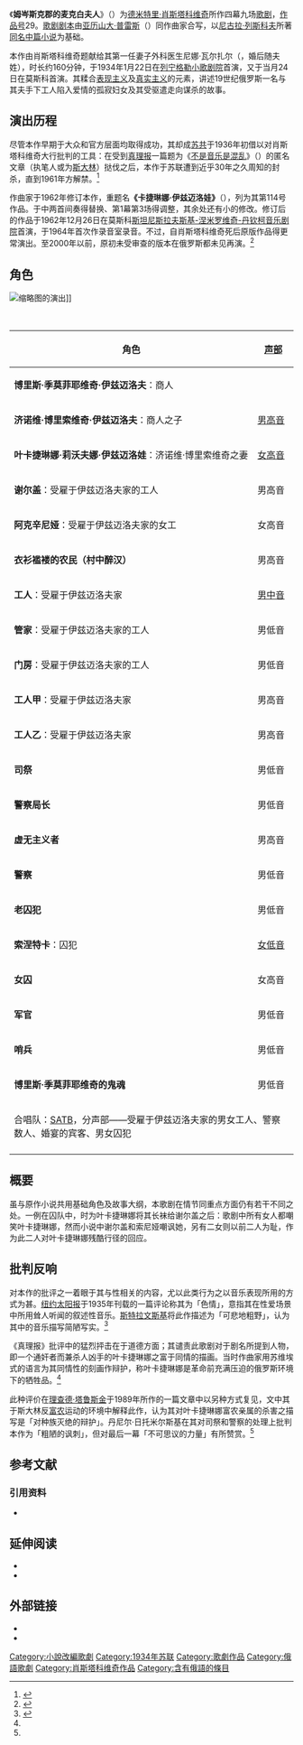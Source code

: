 {{NoteTA
|G1=Music
|G2=People
|1=zh-cn:姆岑斯克郡的麦克白夫人;zh-tw:穆森斯克郡的馬克白夫人;
}}
{{Title}}
{{Infobox opera
|name=姆岑斯克郡的麦克白夫人
|composer=[[德米特里·肖斯塔科维奇|德米特里·肖斯塔科维奇]]
|genre_header=[[歌剧|歌剧]]
|image=Lady Macbeth of the Mtsensk District.jpg
|size=300px
|caption=由莫斯科[[赫利孔歌剧院|赫利孔歌剧院]]出品而于2014年12月在[[博洛尼亚市政剧院|博洛尼亚市政剧院]]进行的演出，其时斯韦特拉娜·索兹达捷列娃（{{lang|ru|Светлана Создателева}}）担纲剧名角色，由[[德米特里·别尔特曼|德米特里·别尔特曼]]（{{lang|ru|Дмитрий Бертман}}）执导
|native_name=Леди Макбет Мценского уезда
|native_name_lang=ru
|librettist={{plainlist|
* [[亚历山大·普雷斯|亚历山大·普雷斯]]
* 德米特里·肖斯塔科维奇
}}
|language=[[俄语|俄语]]
|based_on={{based on|[[姆岑斯克郡的麦克白夫人_(小说)|姆岑斯克郡的麦克白夫人]]
|[[尼古拉·列斯科夫|尼古拉·列斯科夫]]}}
|premiere_date={{Start date|1934|01|22}}
|premiere_location=[[米哈伊洛夫斯基剧院|列宁格勒小歌剧院]]
}}
《'''姆岑斯克郡的麦克白夫人'''》（{{Lang-ru|Леди Макбет Мценского уезда|translit=Ledi Makbet Mtsenskogo uyezda|italic=yes}}）为[[德米特里·肖斯塔科维奇|德米特里·肖斯塔科维奇]]所作四幕九场[[歌剧|歌剧]]，[[作品号|作品号]]29。[[歌剧剧本|歌剧剧本]]由[[亚历山大·普雷斯|亚历山大·普雷斯]]（{{lang-ru|Алекса́ндр Прейс}}）同作曲家合写，以[[尼古拉·列斯科夫|尼古拉·列斯科夫]]所著[[姆岑斯克郡的麦克白夫人_(小说)|同名中篇小说]]为基础。

本作由肖斯塔科维奇题献给其第一任妻子外科医生尼娜·瓦尔扎尔（{{lang-ru|Нина Варзар}}，婚后随夫姓），时长约160分钟，于1934年1月22日在[[米哈伊洛夫斯基剧院|列宁格勒小歌剧院]]首演，又于当月24日在莫斯科首演。其糅合[[表现主义|表现主义]]及[[真实主义|真实主义]]的元素，讲述19世纪俄罗斯一名与其夫手下工人陷入爱情的孤寂妇女及其受驱遣走向谋杀的故事。

== 演出历程 ==
尽管本作早期于大众和官方层面均取得成功，其却成[[苏共|苏共]]于1936年初借以对肖斯塔科维奇大行批判的工具：在受到[[真理报|真理报]]一篇题为《[[混乱代替了音乐|不是音乐是混乱]]》（{{lang-ru|Сумбур вместо музыки|italic=yes}}）的匿名文章（执笔人或为[[斯大林|斯大林]]）挞伐之后，本作于苏联遭到近乎30年之久周知的封杀，直到1961年方解禁。<ref>{{Cite news|author=Ashley, Tim|url=https://www.theguardian.com/music/2004/mar/26/classicalmusicandopera.russia|title=Too scary for Stalin|work=[[The_Guardian|The Guardian]]|date=2004-03-26|accessdate=2017-08-15|archive-date=2021-01-26|archive-url=https://web.archive.org/web/20210126123120/https://www.theguardian.com/music/2004/mar/26/classicalmusicandopera.russia|dead-url=no}}</ref>

作曲家于1962年修订本作，重题名'''《卡捷琳娜·伊兹迈洛娃》'''（{{Lang-ru|'''Катерина Измайлова'''|italic=yes}}），列为其第114号作品。于中两首间奏得替换、第1幕第3场得调整，其余处还有小的修改。修订后的作品于1962年12月26日在莫斯科[[斯坦尼斯拉夫斯基-涅米罗维奇-丹钦柯音乐剧院|斯坦尼斯拉夫斯基-涅米罗维奇-丹钦柯音乐剧院]]首演，于1964年首次作录音室录音。不过，自肖斯塔科维奇死后原版作品得更常演出。至2000年以前，原初未受审查的版本在俄罗斯都未见再演。<ref>{{Cite book|first=George, et al|last=Grove|title=The New Grove Dictionary of Opera|publisher=Macmillan Press|year=1994}}</ref>{{Citation needed|虽经受艰难的审查历程，本作已然进入标准的演出剧目。2017年至2018年间本作为俄罗斯歌剧中第四常演的剧目，放眼全世界歌剧中则为第五十四常演。|time=2020-11-30}} 

== 角色 ==
[[File:Katarina_Izmajlova,_opera,_Goran_Krneta,_Valentina_Milenković,_foto_M._Polzovic.jpg|缩略图]]的演出]]
{| class="wikitable"
|+ 
!角色
![[声部|声部]]
|-
|'''博里斯·季莫菲耶维奇·伊兹迈洛夫'''：商人
|{{Nowrap|高[[男低音|男低音]]}}
|-
|'''济诺维·博里索维奇·伊兹迈洛夫'''：商人之子
|[[男高音|男高音]]
|-
|'''叶卡捷琳娜·莉沃夫娜·伊兹迈洛娃'''：济诺维·博里索维奇之妻
|[[女高音|女高音]]
|-
|'''谢尔盖'''：受雇于伊兹迈洛夫家的工人
|男高音
|-
|'''阿克辛尼娅'''：受雇于伊兹迈洛夫家的女工
|女高音
|-
|'''衣衫褴褛的农民（村中醉汉）'''
|男高音
|-
|'''工人'''：受雇于伊兹迈洛夫家
|[[男中音|男中音]]
|-
|'''管家'''：受雇于伊兹迈洛夫家的工人
|男低音
|-
|'''门房'''：受雇于伊兹迈洛夫家的工人
|男低音
|-
|'''工人甲'''：受雇于伊兹迈洛夫家
|男高音
|-
|'''工人乙'''：受雇于伊兹迈洛夫家
|男高音
|-
|'''司祭'''
|男低音
|-
|'''警察局长'''
|男低音
|-
|'''虚无主义者'''
|男高音
|-
|'''警察'''
|男低音
|-
|'''老囚犯'''
|男低音
|-
|'''索涅特卡'''：囚犯
|[[女低音|女低音]]
|-
|'''女囚'''
|女高音
|-
|'''军官'''
|男低音
|-
|'''哨兵'''
|男低音
|-
|'''博里斯·季莫菲耶维奇的鬼魂'''
|男低音
|-
| colspan="2" |合唱队：[[合唱#合唱組成|SATB]]，分声部——受雇于伊兹迈洛夫家的男女工人、警察数人、婚宴的宾客、男女囚犯
|-
|}

== 概要 ==
虽与原作小说共用基础角色及故事大纲，本歌剧在情节同重点方面仍有若干不同之处。一例在囚队中，时为叶卡捷琳娜将其长袜给谢尔盖之后：歌剧中所有女人都嘲笑叶卡捷琳娜，然而小说中谢尔盖和索尼娅嘲讽她，另有二女则以前二人为耻，作为此二人对叶卡捷琳娜残酷行径的回应。

== 批判反响 ==
对本作的批评之一着眼于其与性相关的内容，尤以此类行为之以音乐表现所用的方式为甚。[[纽约太阳报|纽约太阳报]]于1935年刊载的一篇评论称其为「色情」，意指其在性爱场景中所用耸人听闻的叙述性音乐。[[斯特拉文斯基|斯特拉文斯基]]将此作描述为「可悲地粗野」，认为其中的音乐描写简陋写实。<ref name="Wilson">{{Harvnb|Wilson|1994|p=96}}</ref>

《真理报》批评中的猛烈抨击在于道德方面；其谴责此歌剧对于剧名所提到人物，即一个通奸者而兼杀人凶手的叶卡捷琳娜之富于同情的描画。当时作曲家用苏维埃式的语言为其同情性的刻画作辩护，称叶卡捷琳娜是革命前充满压迫的俄罗斯环境下的牺牲品。<ref name="Wilson"/>

此种评价在[[理查德·塔鲁斯金|理查德·塔鲁斯金]]于1989年所作的一篇文章中以另种方式复见，文中其于斯大林反[[富農_(俄國)|富农]]运动的环境中解释此作，认为其对叶卡捷琳娜富农亲属的杀害之描写是「对种族灭绝的辩护」。丹尼尔·日托米尔斯基在其对司祭和警察的处理上批判本作为「粗陋的讽刺」，但对最后一幕「不可思议的力量」有所赞赏。<ref name="Wilson"/>

== 参考文献 ==
{{Reflist}}

=== 引用资料 ===
* {{Cite book|title=Shostakovich: A Life Remembered|url=https://archive.org/details/shostakovichlife0000wils_j8l0|last=Wilson|first=Elizabeth|publisher=Princeton University Press|year=1994|isbn=0-691-04465-1}}

== 延伸阅读 ==
* {{Cite book|last=Frolova-Walker|first=Marina|authorlink=Marina Frolova-Walker|editor-last=Mervyn Cooke|title=11. Russian opera; The retrieval of the human element: ''Lady Macbeth of Mtsensk'' and ''The Fiery Angel''|series=[[Cambridge_Companions_to_Music|Cambridge Companions to Music]]|year=2005|publisher=Cambridge University Press|location=伦敦|isbn=0-521-78393-3|pages=182–186|ref=none}}
* {{Cite journal|title=The Opera and the Dictator: the peculiar martyrdom of Dmitri Shostakovich|author=Taruskin, Richard|url=|journal=[[新共和|The New Republic]]|issue=|doi=|others=|year=1989|volume=|page=34–40.|pmid=}}

== 外部链接 ==
{{Portal|古典音乐}}
* {{commons category-inline|Lady Macbeth of the Mtsensk District (opera)|《姆岑斯克郡的麦克白夫人》}}
* {{Cite web|url=https://www.sin80.com/work/shostakovich-lady-macbeth-mtsensk-district|title=肖斯塔科维奇 - 歌剧《姆钦斯克县的麦克白夫人》Op.29|publisher=新芭网|accessdate=2020-12-01|archive-date=2022-06-14|archive-url=https://web.archive.org/web/20220614153129/https://www.sin80.com/work/shostakovich-lady-macbeth-mtsensk-district}}

[[Category:小說改編歌劇|Category:小說改編歌劇]]
[[Category:1934年苏联|Category:1934年苏联]]
[[Category:歌劇作品|Category:歌劇作品]]
[[Category:俄語歌劇|Category:俄語歌劇]]
[[Category:肖斯塔科维奇作品|Category:肖斯塔科维奇作品]]
[[Category:含有俄語的條目|Category:含有俄語的條目]]